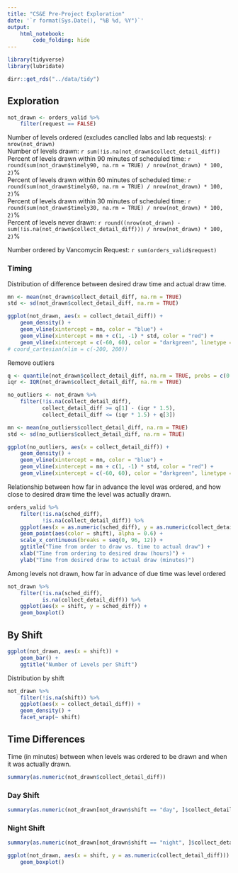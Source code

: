 ```yaml
---
title: "CS&E Pre-Project Exploration"
date: '`r format(Sys.Date(), "%B %d, %Y")`'
output: 
    html_notebook:
        code_folding: hide
---
```


```r
library(tidyverse)
library(lubridate)

dirr::get_rds("../data/tidy")
```

## Exploration

```r
not_drawn <- orders_valid %>%
    filter(request == FALSE) 
```

Number of levels ordered (excludes canclled labs and lab requests): `r nrow(not_drawn)`  
Number of levels drawn: `r sum(!is.na(not_drawn$collect_detail_diff))`  
Percent of levels drawn within 90 minutes of scheduled time: `r round(sum(not_drawn$timely90, na.rm = TRUE) / nrow(not_drawn) * 100, 2)`%  
Percent of levels drawn within 60 minutes of scheduled time: `r round(sum(not_drawn$timely60, na.rm = TRUE) / nrow(not_drawn) * 100, 2)`%  
Percent of levels drawn within 30 minutes of scheduled time: `r round(sum(not_drawn$timely30, na.rm = TRUE) / nrow(not_drawn) * 100, 2)`%  
Percent of levels never drawn: `r round((nrow(not_drawn) - sum(!is.na(not_drawn$collect_detail_diff))) / nrow(not_drawn) * 100, 2)`%  
  
Number ordered by Vancomycin Request: `r sum(orders_valid$request)`  

### Timing

Distribution of difference between desired draw time and actual draw time.

```r
mn <- mean(not_drawn$collect_detail_diff, na.rm = TRUE)
std <- sd(not_drawn$collect_detail_diff, na.rm = TRUE)

ggplot(not_drawn, aes(x = collect_detail_diff)) +
    geom_density() +
    geom_vline(xintercept = mn, color = "blue") +
    geom_vline(xintercept = mn + c(1, -1) * std, color = "red") +
    geom_vline(xintercept = c(-60, 60), color = "darkgreen", linetype = "dashed")
# coord_cartesian(xlim = c(-200, 200))
```

Remove outliers

```r
q <- quantile(not_drawn$collect_detail_diff, na.rm = TRUE, probs = c(0.25, 0.5, 0.75))
iqr <- IQR(not_drawn$collect_detail_diff, na.rm = TRUE)

no_outliers <- not_drawn %>%
    filter(!is.na(collect_detail_diff),
           collect_detail_diff >= q[1] - (iqr * 1.5),
           collect_detail_diff <= (iqr * 1.5) + q[3])

mn <- mean(no_outliers$collect_detail_diff, na.rm = TRUE)
std <- sd(no_outliers$collect_detail_diff, na.rm = TRUE)

ggplot(no_outliers, aes(x = collect_detail_diff)) +
    geom_density() +
    geom_vline(xintercept = mn, color = "blue") +
    geom_vline(xintercept = mn + c(1, -1) * std, color = "red") +
    geom_vline(xintercept = c(-60, 60), color = "darkgreen", linetype = "dashed")
```

Relationship between how far in advance the level was ordered, and how close to desired draw time the level was actually drawn.

```r
orders_valid %>%
    filter(!is.na(sched_diff),
           !is.na(collect_detail_diff)) %>%
    ggplot(aes(x = as.numeric(sched_diff), y = as.numeric(collect_detail_diff))) +
    geom_point(aes(color = shift), alpha = 0.6) +
    scale_x_continuous(breaks = seq(0, 96, 12)) +
    ggtitle("Time from order to draw vs. time to actual draw") +
    xlab("Time from ordering to desired draw (hours)") +
    ylab("Time from desired draw to actual draw (minutes)")
```

Among levels not drawn, how far in advance of due time was level ordered

```r
not_drawn %>%
    filter(!is.na(sched_diff),
           is.na(collect_detail_diff)) %>%
    ggplot(aes(x = shift, y = sched_diff)) +
    geom_boxplot()
```


## By Shift

```r
ggplot(not_drawn, aes(x = shift)) +
    geom_bar() +
    ggtitle("Number of Levels per Shift")
```

Distribution by shift

```r
not_drawn %>%
    filter(!is.na(shift)) %>%
    ggplot(aes(x = collect_detail_diff)) +
    geom_density() +
    facet_wrap(~ shift)
```

## Time Differences

Time (in minutes) between when levels was ordered to be drawn and when it was actually drawn.

```r
summary(as.numeric(not_drawn$collect_detail_diff))
```

### Day Shift
```r
summary(as.numeric(not_drawn[not_drawn$shift == "day", ]$collect_detail_diff))
```

### Night Shift
```r
summary(as.numeric(not_drawn[not_drawn$shift == "night", ]$collect_detail_diff))
```

```r
ggplot(not_drawn, aes(x = shift, y = as.numeric(collect_detail_diff))) +
    geom_boxplot()
```

